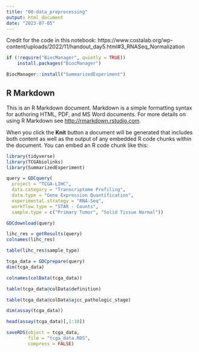 ```yaml
---
title: "00-data_preprocessing"
output: html_document
date: "2023-07-05"
---
```


Credit for the code in this notebook: https://www.costalab.org/wp-content/uploads/2022/11/handout_day5.html#3_RNASeq_Normalization
```r
if (!require("BiocManager", quietly = TRUE))
    install.packages("BiocManager")

BiocManager::install("SummarizedExperiment")
```

## R Markdown

This is an R Markdown document. Markdown is a simple formatting syntax for authoring HTML, PDF, and MS Word documents. For more details on using R Markdown see <http://rmarkdown.rstudio.com>.

When you click the **Knit** button a document will be generated that includes both content as well as the output of any embedded R code chunks within the document. You can embed an R code chunk like this:

```r
library(tidyverse)
library(TCGAbiolinks)
library(SummarizedExperiment)
```

```r
query = GDCquery(
  project = "TCGA-LIHC",
  data.category = "Transcriptome Profiling", 
  data.type = "Gene Expression Quantification",
  experimental.strategy = "RNA-Seq",
  workflow.type = "STAR - Counts",
  sample.type = c("Primary Tumor", "Solid Tissue Normal"))

GDCdownload(query)
```
```r
lihc_res = getResults(query)
colnames(lihc_res)
```
```r
table(lihc_res$sample_type)
```
```r
tcga_data = GDCprepare(query)
dim(tcga_data)
```

```r
colnames(colData(tcga_data))
```
```r
table(tcga_data@colData$definition)
```
```r
table(tcga_data@colData$ajcc_pathologic_stage)
```
```r
dim(assay(tcga_data))    
```
```r
head(assay(tcga_data)[,1:10])
```
```r
saveRDS(object = tcga_data,
        file = "tcga_data.RDS",
        compress = FALSE)

```
